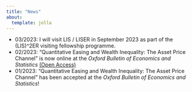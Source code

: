 ```yaml
---
title: "News"
about:
  template: jolla
---
```


- 03/2023: I will visit LIS / LISER in September 2023 as part of the (LIS)^2ER visiting fellowship programme.
- 02/2023: "Quantitative Easing and Wealth Inequality: The Asset Price Channel" is now online at the <em>Oxford Bulletin of Economics and Statistics</em> <a href="https://onlinelibrary.wiley.com/doi/10.1111/obes.12543"> (Open Access)</a>
- 01/2023: "Quantitative Easing and Wealth Inequality: The Asset Price Channel" has been accepted at the <em>Oxford Bulletin of Economics and Statistics</em>!